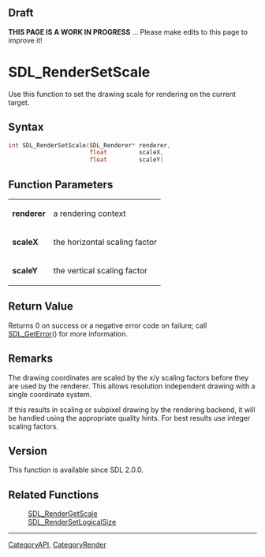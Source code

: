 == Draft ==

'''THIS PAGE IS A WORK IN PROGRESS''' ... Please make edits to this page to improve it!



<!-- #*^*^*^*^*See http://wiki.libsdl.org/moin.cgi/SGFunctions for details on editing this page*^*^*^*^* -->


= SDL_RenderSetScale =
Use this function to set the drawing scale for rendering on the current target.




== Syntax ==
<syntaxhighlight lang='c++'>
int SDL_RenderSetScale(SDL_Renderer* renderer,
                       float         scaleX,
                       float         scaleY)
</syntaxhighlight>


== Function Parameters ==
{|
|'''renderer'''
|a rendering context
|-
|'''scaleX'''
|the horizontal scaling factor
|-
|'''scaleY'''
|the vertical scaling factor
|}


== Return Value ==
Returns 0 on success or a negative error code on failure; call [[SDL_GetError]]() for more information.



== Remarks ==
The drawing coordinates are scaled by the x/y scaling factors before they are used by the renderer. This allows resolution independent drawing with a single coordinate system.

If this results in scaling or subpixel drawing by the rendering backend, it will be handled using the appropriate quality hints. For best results use integer scaling factors.

== Version ==
This function is available since SDL 2.0.0.

== Related Functions ==
:[[SDL_RenderGetScale]]
:[[SDL_RenderSetLogicalSize]]

----
[[CategoryAPI]], [[CategoryRender]]
<!-- #See the Style Guide for instructions on editing the footer. -->
